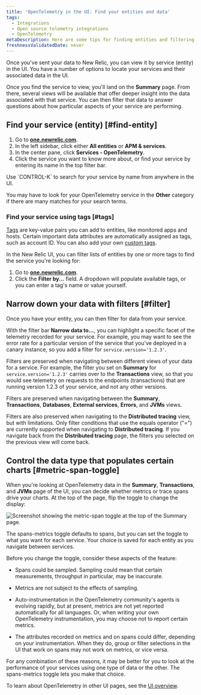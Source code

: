 ```yaml
---
title: 'OpenTelemetry in the UI: Find your entities and data'
tags:
  - Integrations
  - Open source telemetry integrations
  - OpenTelemetry
metaDescription: Here are some tips for finding entities and filtering data in the New Relic UI.
freshnessValidatedDate: never
---
```



Once you've sent your data to New Relic, you can view it by service (entity) in the UI. You have a number of options to locate your services and their associated data in the UI.

Once you find the service to view, you'll land on the <DoNotTranslate>**Summary**</DoNotTranslate> page. From there, several views will be available that offer deeper insight into the data associated with that service. You can then filter that data to answer questions about how particular aspects of your service are performing.

## Find your service (entity) [#find-entity]

1. Go to <DoNotTranslate>**[one.newrelic.com](https://one.newrelic.com/all-capabilities)**</DoNotTranslate>.
2. In the left sidebar, click either <DoNotTranslate>**All entities**</DoNotTranslate> or <DoNotTranslate>**APM & services**</DoNotTranslate>.
3. In the center pane, click <DoNotTranslate>**Services - OpenTelemetry**</DoNotTranslate>.
4. Click the service you want to know more about, or find your service by entering its name in the top filter bar.

<Callout variant="tip">
  Use `CONTROL-K` to search for your service by name from anywhere in the UI.

  You may have to look for your OpenTelemetry service in the <DoNotTranslate>**Other**</DoNotTranslate> category if there are many matches for your search terms.
</Callout>

### Find your service using tags [#tags]

[Tags](/docs/new-relic-solutions/new-relic-one/core-concepts/use-tags-help-organize-find-your-data/) are key-value pairs you can add to entities, like monitored apps and hosts. Certain important data attributes are automatically assigned as tags, such as account ID. You can also add your own [custom tags](/docs/more-integrations/open-source-telemetry-integrations/opentelemetry/best-practices/opentelemetry-best-practices-resources#tags). 

In the New Relic UI, you can filter lists of entities by one or more tags to find the service you're looking for:

1. Go to <DoNotTranslate>**[one.newrelic.com](https://one.newrelic.com/all-capabilities)**</DoNotTranslate>.
2. Click the <DoNotTranslate>**Filter by...**</DoNotTranslate> field. A dropdown will populate available tags, or you can enter a tag's name or value yourself.

## Narrow down your data with filters [#filter]

Once you have your entity, you can then filter for data from your service.

With the filter bar <DoNotTranslate>**Narrow data to...**</DoNotTranslate>, you can highlight a specific facet of the telemetry recorded for your service. For example, you may want to see the error rate for a particular version of the service that you've deployed in a canary instance, so you add a filter for `service.version='1.2.3'`.

Filters are preserved when navigating between different views of your data for a service. For example, the filter you set on <DoNotTranslate>**Summary**</DoNotTranslate> for `service.version='1.2.3'` carries over to the <DoNotTranslate>**Transactions**</DoNotTranslate> view, so that you would see telemetry on requests to the endpoints (transactions) that are running version 1.2.3 of your service, and not any other versions.

Filters are preserved when navigating between the <DoNotTranslate>**Summary**</DoNotTranslate>, <DoNotTranslate>**Transactions**</DoNotTranslate>, <DoNotTranslate>**Databases**</DoNotTranslate>, <DoNotTranslate>**External services**</DoNotTranslate>, <DoNotTranslate>**Errors**</DoNotTranslate>, and <DoNotTranslate>**JVMs**</DoNotTranslate> views.

Filters are also preserved when navigating to the <DoNotTranslate>**Distributed tracing**</DoNotTranslate> view, but with limitations. Only filter conditions that use the equals operator ("=") are currently supported when navigating to <DoNotTranslate>**Distributed tracing**</DoNotTranslate>. If you navigate back from the <DoNotTranslate>**Distributed tracing**</DoNotTranslate> page, the filters you selected on the previous view will come back.

## Control the data type that populates certain charts [#metric-span-toggle]

When you're looking at OpenTelemetry data in the <DoNotTranslate>**Summary**</DoNotTranslate>, <DoNotTranslate>**Transactions**</DoNotTranslate>, and <DoNotTranslate>**JVMs**</DoNotTranslate> page of the UI, you can decide whether metrics or trace spans drive your charts. At the top of the page, flip the toggle to change the display:

<img
  title="Screenshot showing the metric-span toggle at the top of the Summary page."
  alt="Screenshot showing the metric-span toggle at the top of the Summary page."
  src={opentelemetryMetricSpanToggleSummary}
/>

The spans-metrics toggle defaults to spans, but you can set the toggle to what you want for each service. Your choice is saved for each entity as you navigate between services.

Before you change the toggle, consider these aspects of the feature:

  * Spans could be sampled. Sampling could mean that certain measurements, throughput in particular, may be inaccurate.

  * Metrics are not subject to the effects of sampling.

  * Auto-instrumentation in the OpenTelemetry community's agents is evolving rapidly, but at present, metrics are not yet reported automatically for all languages. Or, when writing your own OpenTelemetry instrumentation, you may choose not to report certain metrics.

  * The attributes recorded on metrics and on spans could differ, depending on your instrumentation. When they do, group or filter selections in the UI that work on spans may not work on metrics, or vice versa.

For any combination of these reasons, it may be better for you to look at the performance of your services using one type of data or the other. The spans-metrics toggle lets you make that choice.

To learn about OpenTelemetry in other UI pages, see the [UI overview](/docs/more-integrations/open-source-telemetry-integrations/opentelemetry/view-your-data/opentelemetry-view-your-data).

